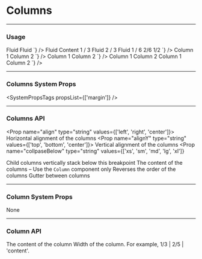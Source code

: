 
# Columns

---

### Usage

<LiveCode>
  <LiveCode.Content
    title="Fluid Columns"
    code={`
    <Columns>
      <Column>
        <Box p="200" bg="blue.200">Fluid</Box>
      </Column>
      <Column>
        <Box p="200" bg="blue.200">Fluid</Box>
      </Column>
    </Columns>
    `}
  />
  <LiveCode.Content
    title="Width of Columns"
    code={`
  <Stack>
    <Columns>
      <Column>
        <Box p="200" bg="blue.200">Fluid</Box>
      </Column>
      <Column width="content">
        <Box p="200" bg="blue.200">Content</Box>
      </Column>
    </Columns>
    <Columns>
      <Column width={1 / 3}>
        <Box p="200" bg="blue.200">1 / 3</Box>
      </Column>
      <Column>
        <Box p="200" bg="blue.200">Fluid</Box>
      </Column>
    </Columns>
    <Columns>
      <Column width={2 / 3}>
        <Box p="200" bg="blue.200">2 / 3</Box>
      </Column>
      <Column>
        <Box p="200" bg="blue.200">Fluid</Box>
      </Column>
    </Columns>
    <Columns>
      <Column width={1 / 6}>
        <Box p="200" bg="blue.200">1 / 6</Box>
      </Column>
      <Column width={2 / 6}>
        <Box p="200" bg="blue.200">2/6</Box>
      </Column>
      <Column width={1 / 2}>
        <Box p="200" bg="blue.200">1/2</Box>
      </Column>
    </Columns>
  </Stack>
    `}
  />
  <LiveCode.Content
    title="Reversed Columns"
    code={`
    <Columns space="200" reverse>
      <Column>
        <Box p="200" bg="blue.200">Column 1</Box>
      </Column>
      <Column>
        <Box p="200" bg="blue.200">Column 2</Box>
      </Column>
    </Columns>
    `}
  />
  <LiveCode.Content
    title="Collapsed Columns"
    code={`
    <Columns space="300" collapseBelow="lg">
      <Column>
        <Box p="200" bg="blue.200">Column 1</Box>
      </Column>
      <Column>
        <Box p="200" bg="blue.200">Column 2</Box>
      </Column>
    </Columns>
    `}
  />
  <LiveCode.Content
    title="Aligned Columns"
    code={`
    <>
    <Columns space="200" align={['center', null, 'right']} mb="200">
      <Column width={1/3}>
        <Box p="200" bg="blue.200">Column 1</Box>
      </Column>
      <Column width={1/3}>
        <Box p="200" bg="blue.200">Column 2</Box>
      </Column>
    </Columns>
    <Columns space="200" align={['left', null, 'center']}>
      <Column width={1/3}>
        <Box p="200" bg="blue.200">Column 1</Box>
      </Column>
      <Column width={1/3}>
        <Box p="200" bg="blue.200">Column 2</Box>
      </Column>
    </Columns>
    </>
    `}
  />
</LiveCode>

---

### Columns System Props

<SystemPropsTags propsList={['margin']} />

---

### Columns API

<Prop name="align" type="string" values={['left', 'right', 'center']}>
  Horizontal alignment of the columns
</Prop>
<Prop name="alignY" type="string" values={['top', 'bottom', 'center']}>
  Vertical alignment of the columns
</Prop>
<Prop
  name="collpaseBelow"
  type="string"
  values={['xs', 'sm', 'md', 'lg', 'xl']}
>
  Child columns vertically stack below this breakpoint
</Prop>
<Prop name="children" type="node">
  The content of the columns – Use the `Column` component only
</Prop>
<Prop name="reverse" type="bool">
  Reverses the order of the columns
</Prop>
<Prop name="space" type="string" defaultValue="500">
  Gutter between columns
</Prop>

---

### Column System Props

None

---

### Column API

<Prop name="children" type="node">
  The content of the column
</Prop>
<Prop name="width" type="number | 'content'">
  Width of the column. For example, 1/3 | 2/5 | 'content'.
</Prop>
